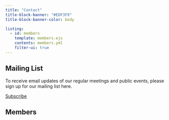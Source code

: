 ```yaml
---
title: "Contact"
title-block-banner: "#EDF3F9"
title-block-banner-color: body

listing:
  - id: members
    template: members.ejs
    contents: members.yml
    filter-ui: true
---
```


## Mailing List

To receive email updates of our regular meetings and public events, please sign up for our mailing list here.

::: {.tool}
<!-- TODO: Add link -->
<a href="mailto:..." role="button" class="btn btn-outline-dark">
<i class="fas fa-envelope"></i>
Subscribe
</a>
:::

## Members

:::{#members}
:::
